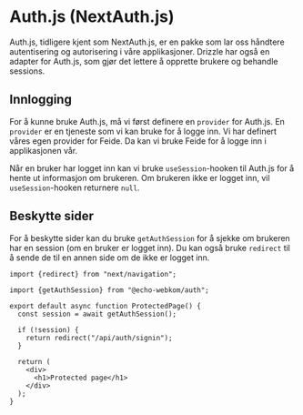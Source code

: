 # Auth.js (NextAuth.js)

Auth.js, tidligere kjent som NextAuth.js, er en pakke som lar oss håndtere autentisering og autorisering i våre applikasjoner. Drizzle har også en adapter for Auth.js, som gjør det lettere å opprette brukere og behandle sessions.

## Innlogging

For å kunne bruke Auth.js, må vi først definere en `provider` for Auth.js. En `provider` er en tjeneste som vi kan bruke for å logge inn. Vi har definert våres egen provider for Feide. Da kan vi bruke Feide for å logge inn i applikasjonen vår.

Når en bruker har logget inn kan vi bruke `useSession`-hooken til Auth.js for å hente ut informasjon om brukeren. Om brukeren ikke er logget inn, vil `useSession`-hooken returnere `null`.

## Beskytte sider

For å beskytte sider kan du bruke `getAuthSession` for å sjekke om brukeren har en session (om en bruker er logget inn). Du kan også bruke `redirect` til å sende de til en annen side om de ikke er logget inn.

```tsx filename="app/protected/route.tsx
import {redirect} from "next/navigation";

import {getAuthSession} from "@echo-webkom/auth";

export default async function ProtectedPage() {
  const session = await getAuthSession();

  if (!session) {
    return redirect("/api/auth/signin");
  }

  return (
    <div>
      <h1>Protected page</h1>
    </div>
  );
}
```
